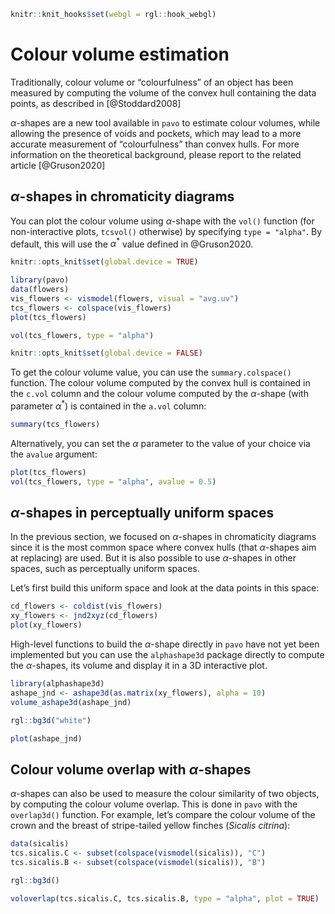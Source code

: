 ```r
knitr::knit_hooks$set(webgl = rgl::hook_webgl)
```

# Colour volume estimation

Traditionally, colour volume or "colourfulness" of an object has been measured
by computing the volume of the convex hull containing the data points, as
described in [@Stoddard2008]

$\alpha$-shapes are a new tool available in `pavo` to estimate colour volumes, 
while allowing the presence of voids and pockets, which may lead to a more
accurate measurement of "colourfulness" than convex hulls. For more information
on the theoretical background, please report to the related article [@Gruson2020]

## $\alpha$-shapes in chromaticity diagrams

You can plot the colour volume using $\alpha$-shape with the `vol()` function
(for non-interactive plots, `tcsvol()` otherwise) by specifying 
`type = "alpha"`. By default, this will use the $\alpha^*$ value defined in 
@Gruson2020.

```r
knitr::opts_knit$set(global.device = TRUE)
```

```r
library(pavo)
data(flowers)
vis_flowers <- vismodel(flowers, visual = "avg.uv")
tcs_flowers <- colspace(vis_flowers)
plot(tcs_flowers)
```

```r
vol(tcs_flowers, type = "alpha")
```

```r
knitr::opts_knit$set(global.device = FALSE)
```

To get the colour volume value, you can use the `summary.colspace()` function. 
The colour volume computed by the convex hull is contained in the `c.vol` column
and the colour volume computed by the $\alpha$-shape (with parameter $\alpha^*$)
is contained in the `a.vol` column:

```r
summary(tcs_flowers)
```

Alternatively, you can set the $\alpha$ parameter to the value of your choice via the `avalue` 
argument:

```r
plot(tcs_flowers)
vol(tcs_flowers, type = "alpha", avalue = 0.5)
```

## $\alpha$-shapes in perceptually uniform spaces

In the previous section, we focused on $\alpha$-shapes in chromaticity diagrams since
it is the most common space where convex hulls (that $\alpha$-shapes aim at
replacing) are used. But it is also possible to use $\alpha$-shapes in other spaces,
such as perceptually uniform spaces.

Let's first build this uniform space and look at the data points in this space:

```r
cd_flowers <- coldist(vis_flowers)
xy_flowers <- jnd2xyz(cd_flowers)
plot(xy_flowers)
```

High-level functions to build the $\alpha$-shape directly in `pavo` have not yet
been implemented but you can use the `alphashape3d` package directly to compute
the $\alpha$-shapes, its volume and display it in a 3D interactive plot.

```r
library(alphashape3d)
ashape_jnd <- ashape3d(as.matrix(xy_flowers), alpha = 10)
volume_ashape3d(ashape_jnd)
```

```r
rgl::bg3d("white") 
```

```r
plot(ashape_jnd)
```

## Colour volume overlap with $\alpha$-shapes

$\alpha$-shapes can also be used to measure the colour similarity of two objects, 
by computing the colour volume overlap. This is done in `pavo` with the 
`overlap3d()` function. For example, let's compare the colour volume of the 
crown and the breast of stripe-tailed yellow finches (*Sicalis citrina*):


```r
data(sicalis)
tcs.sicalis.C <- subset(colspace(vismodel(sicalis)), "C")
tcs.sicalis.B <- subset(colspace(vismodel(sicalis)), "B")
```

```r
rgl::bg3d()
```

```r
voloverlap(tcs.sicalis.C, tcs.sicalis.B, type = "alpha", plot = TRUE)
```

<!-- # Exploring other values of $\alpha$ -->

<!-- Depending on your biological question, it is possible you might want a different -->
<!-- value of $\alpha$ than the $\alpha^*$ suggested earlier.  -->

<!-- For example, you may want all your colour volumes to only have one component, -->
<!-- instead of several multiple smaller volumes. Here is a quick demo of how you can -->
<!-- do this. -->

<!-- First, let's create a dummy dataset with two distinct clouds of points: -->

<!-- ```{r} -->
<!-- set.seed("20200126") -->
<!-- dvol = data.frame( -->
<!--   "x" = c(rnorm(n = 10, mean = -0.7/sqrt(2)+.3, sd = 0.05), -->
<!--           rnorm(n = 10, mean =  0.7/sqrt(2)-.3, sd = 0.05)), -->
<!--   "y" = c(rnorm(n = 10, mean = -0.25*sqrt(2/3)+.3, sd = 0.05), -->
<!--           rnorm(n = 10, mean = -0.25*sqrt(2/3)+.3  , sd = 0.05)), -->
<!--   "z" = c(rnorm(n = 10, mean = -0.5*sqrt(2/3)+.3, sd = 0.05), -->
<!--           rnorm(n = 10, mean = -0.5*sqrt(2/3)+.3  , sd = 0.05)) -->
<!-- ) -->
<!-- ``` -->

<!-- With the approach highlighted before, this will result in a colour volume with -->
<!-- two distinct components: -->

<!-- ```{r} -->
<!-- tetraplot(dvol) -->
<!-- vol(dvol, type= "alpha") -->
<!-- ``` -->

<!-- To prevent this, we can add an additional test with the following code: -->

<!-- ```{r} -->
<!-- library(alphashape3d) -->
<!-- tetras <- ashape3d(as.matrix(dvol), alpha = 0)$tetra -->

<!-- tetras <- tetras[order(tetras[, "rhoT"]), ] -->

<!-- i <- 0 -->
<!-- all_in <- FALSE -->

<!-- while (!all_in && i < nrow(tetras)) { -->
<!--   i <- i+1 -->

<!--   points_in <- unique(c(tetras[seq_len(i), 1:4])) -->

<!--   all_in <- all(seq_len(nrow(dvol)) %in% points_in) -->
<!-- } -->

<!-- a_1 <- tetras[i, "rhoT"] -->
<!-- ``` -->


<!-- ```{r} -->
<!-- tetraplot(dvol) -->
<!-- vol(dvol, type= "alpha", avalue = tetras[i+20, "rhoT"]) -->
<!-- ``` -->
